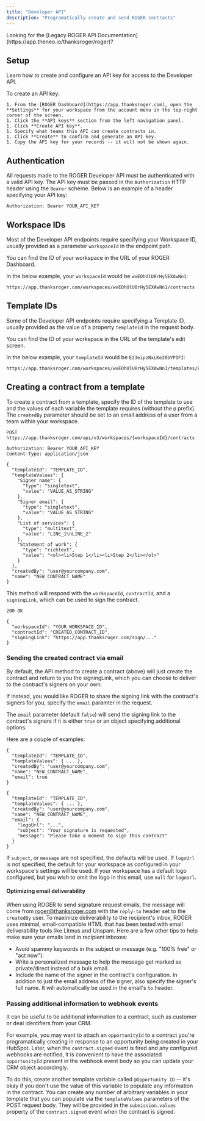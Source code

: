 ```yaml
---
title: "Developer API"
description: "Programatically create and send ROGER contracts"
---
```


<Info>
  Looking for the [Legacy ROGER API
  Documentation](https://app.theneo.io/thanksroger/roger)?
</Info>

## Setup

Learn how to create and configure an API key for access to the Developer API.

To create an API key:

    1. From the [ROGER Dashboard](https://app.thanksroger.com), open the
    **Settings** for your workspace from the account menu in the top-right
    corner of the screen.
    1. Click the **API keys** section from the left navigation panel.
    1. Click **Create API key**.
    1. Specify what teams this API can create contracts in.
    1. Click **Create** to confirm and generate an API key.
    1. Copy the API key for your records -- it will not be shown again.

## Authentication

All requests made to the ROGER Developer API must be authenticated with a valid
API key. The API key must be passed in the `Authorization` HTTP header using the
`Bearer` scheme. Below is an example of a header specifying your API key:

```
Authorization: Bearer YOUR_API_KEY
```

## Workspace IDs

Most of the Developer API endpoints require specifying your Workspace ID,
usually provided as a parameter `workspaceId` in the endpoint path.

You can find the ID of your workspace in the URL of your ROGER Dashboard.

In the below example, your `workspaceId` would be `wvEOhUlU8rHy5EXAwNn1`:

```
https://app.thanksroger.com/workspaces/wvEOhUlU8rHy5EXAwNn1/contracts
```

## Template IDs

Some of the Developer API endpoints require specifying a Template ID, usually
provided as the value of a property `templateId` in the request body.

You can find the ID of your workspace in the URL of the template's edit screen.

In the below example, your `templateId` would be `E23eipzNxLKe28bYP1FI`:

```
https://app.thanksroger.com/workspaces/wvEOhUlU8rHy5EXAwNn1/templates/E23eipzNxLKe28bYP1FI
```

## Creating a contract from a template

To create a contract from a template, specify the ID of the template to use and
the values of each variable the template requires (without the `@` prefix). The
`createdBy` parameter should be set to an email address of a user from a team
within your workspace.

```
POST https://app.thanksroger.com/api/v3/workspaces/{workspaceId}/contracts

Authorization: Bearer YOUR_API_KEY
Content-Type: application/json

{
  "templateId": "TEMPLATE_ID",
  "templateValues": {
    "Signer name": {
      "type": "singletext",
      "value": "VALUE_AS_STRING"
    },
    "Signer email": {
      "type": "singletext",
      "value": "VALUE_AS_STRING"
    },
    "List of services": {
      "type": "multitext",
      "value": "LINE_1\nLINE_2"
    },
    "Statement of work": {
      "type": "richtext",
      "value": "<ol><li>Step 1</li><li>Step 2</li></ol>"
    }
  },
  "createdBy": "user@yourcompany.com",
  "name": "NEW_CONTRACT_NAME"
}
```

This method will respond with the `workspaceId`, `contractId`, and a
`signingLink`, which can be used to sign the contract.

```
200 OK

{
  "workspaceId": "YOUR_WORKSPACE_ID",
  "contractId": "CREATED_CONTRACT_ID",
  "signingLink": "https://app.thanksroger.com/sign/..."
}
```

### Sending the created contract via email

By default, the API method to create a contract (above) will just create the
contract and return to you the signingLink, which you can choose to deliver to
the contract's signers on your own.

If instead, you would like ROGER to share the signing link with the contract's
signers for you, specify the `email` paramter in the request.

The `email` parameter (default `false`) will send the signing link to the
contract's signers if it is either `true` or an object specifying additional
options.

Here are a couple of examples:

```
{
  "templateId": "TEMPLATE_ID",
  "templateValues": { ... },
  "createdBy": "user@yourcompany.com",
  "name": "NEW_CONTRACT_NAME",
  "email": true
}
```

```
{
  "templateId": "TEMPLATE_ID",
  "templateValues": { ... },
  "createdBy": "user@yourcompany.com",
  "name": "NEW_CONTRACT_NAME",
  "email": {
    "logoUrl": "...",
    "subject": "Your signature is requested",
    "message": "Please take a moment to sign this contract"
  }
}
```

If `subject`, or `message` are not specified, the defaults will be used. If
`logoUrl` is not specified, the default for your workspace as configured in your
workspace's settings will be used. If your workspace has a default logo
configured, but you wish to omit the logo in this email, use `null` for
`logoUrl`.

#### Optimizing email deliverability

When using ROGER to send signature request emails, the message will come from
roger@thanksroger.com with the `reply-to` header set to the `createdBy` user. To
maximize deliverability to the recipient's inbox, ROGER uses minimal,
email-compatible HTML that has been tested with email deliverability tools like
Litmus and Unspam. Here are a few other tips to help make sure your emails land
in recipient inboxes:

   - Avoid spammy keywords in the subject or message (e.g. "100% free" or "act
     now").
   - Write a personalized message to help the message get marked as
     private/direct instead of a bulk email.
   - Include the name of the signer in the contract's configuration. In
     addition to just the email address of the signer, also specify the signer's
     full name. It will automatically be used in the email's `to` header.

### Passing additional information to webhook events

It can be useful to tie additional information to a contract, such as customer
or deal identifiers from your CRM.

For example, you may want to attach an `opportunityId` to a contract you're
programatically creating in response to an opportunity being created in your
HubSpot. Later, when the `contract.signed` event is fired and any configured
webhooks are notified, it is convenient to have the associated `opportunityId`
present in the webhook event body so you can update your CRM object accordingly.

To do this, create another template variable called `@Opportunity ID` -- it's
okay if you don't use the value of this variable to populate any information in
the contract. You can create any number of arbitrary variables in your template
that you can populate via the `templateValues` parameters of the POST request
body. They will be provided in the `submission.values` property of the
`contract.signed` event when the contract is signed.
